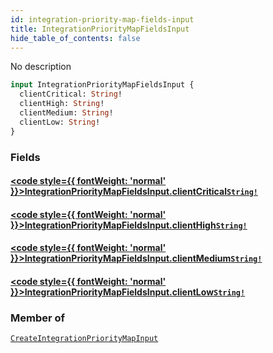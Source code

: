 ```yaml
---
id: integration-priority-map-fields-input
title: IntegrationPriorityMapFieldsInput
hide_table_of_contents: false
---
```








No description

```graphql
input IntegrationPriorityMapFieldsInput {
  clientCritical: String!
  clientHigh: String!
  clientMedium: String!
  clientLow: String!
}
```


### Fields

#### [<code style={{ fontWeight: 'normal' }}>IntegrationPriorityMapFieldsInput.<b>clientCritical</b></code>](#)<Bullet />[`String!`](/api/graphql/documentation/scalars/string) <Badge class="secondary" text="non-null"/> <Badge class="secondary" text="scalar"/>
> 
> 

#### [<code style={{ fontWeight: 'normal' }}>IntegrationPriorityMapFieldsInput.<b>clientHigh</b></code>](#)<Bullet />[`String!`](/api/graphql/documentation/scalars/string) <Badge class="secondary" text="non-null"/> <Badge class="secondary" text="scalar"/>
> 
> 

#### [<code style={{ fontWeight: 'normal' }}>IntegrationPriorityMapFieldsInput.<b>clientMedium</b></code>](#)<Bullet />[`String!`](/api/graphql/documentation/scalars/string) <Badge class="secondary" text="non-null"/> <Badge class="secondary" text="scalar"/>
> 
> 

#### [<code style={{ fontWeight: 'normal' }}>IntegrationPriorityMapFieldsInput.<b>clientLow</b></code>](#)<Bullet />[`String!`](/api/graphql/documentation/scalars/string) <Badge class="secondary" text="non-null"/> <Badge class="secondary" text="scalar"/>
> 
> 



### Member of

[`CreateIntegrationPriorityMapInput`](/api/graphql/documentation/inputs/create-integration-priority-map-input)  <Badge class="secondary" text="input"/>




